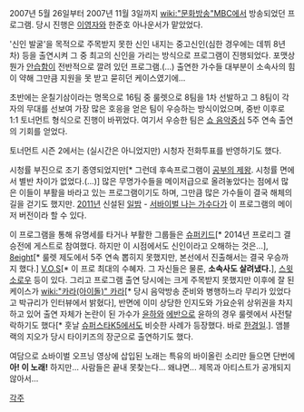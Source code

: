 2007년 5월 26일부터 2007년 11월 3일까지 [[wiki:"문화방송"MBC]]에서 방송되었던 프로그램. 당시 진행은 [[이영자]]와 한준호 아나운서가 맡았었다.

'신인 발굴'을 목적으로 주목받지 못한 신인 내지는 중고신인(심한 경우에는 데뷔 8년차) 등을 출연시켜 그 중 최고의 신인을 가리는 방식으로 프로그램이 진행되었다. 포맷상 뭔가 [[안습]]함이 전반적으로 깔려 있던 프로그램.(...) 출연한 가수들 대부분이 소속사의 힘이 약해 그만큼 지원을 못 받고 묻히던 케이스였기에...

초반에는 운칠기삼이라는 명목으로 16팀 중 룰렛으로 8팀을 1차 선발하고 그 8팀이 각자의 무대를 선보여 가장 많은 호응을 얻은 팀이 우승하는 방식이었으며, 중반 이후로 1:1 토너먼트 형식으로 진행이 바뀌었다. 여기서 우승한 팀은 [[쇼 음악중심]] 5주 연속 출연의 기회를 얻었다.

토너먼트 시즌 2에서는 (실시간은 아니었지만) 시청자 전화투표를 반영하기도 했다.

시청률 부진으로 조기 종영되었지만[* 그런데 후속프로그램이 [[공부의 제왕]]. 시청률 면에서 별반 차이가 없었다.(...)] 많은 무명가수들을 메이저급으로 올려놓았다는 점에서 많은 이들이 부활을 바라고 있는 프로그램이기도 하며, 그만큼 많은 가수들이 결국 해체의 길을 걷기도 했지만. [[2011년]] 신설된 [[일밤]] - [[서바이벌 나는 가수다]]가 이 프로그램의 메이저 버전이라 할 수 있다.

이 프로그램을 통해 유명세를 타거나 부활한 그룹들은 [[슈퍼키드]][* 2014년 프로리그 결승전에 게스트로 참여했다. 하지만 이 시점에서도 신인이라고 오해하는 것은...], [[8eight]][* 룰렛 제도에서 5주 연속 뽑히지 못했지만, 본선에서 진출해서는 결국 우승까지 했다.] [[V.O.S]][* 이 프로 최대의 수혜자. 그 자신들은 물론, '''소속사도 살려냈다.'''], [[스윗소로우]] 등이 있다. 그리고 프로그램 출연 당시에는 크게 주목받지 못했지만 이후에 잘 된 케이스가 [[wiki:"카라(아이돌)" 카라]][* 당시 음악방송 준비와 병행하느라 무리가 있었다고 박규리가 인터뷰에서 밝혔다], 반면에 이미 상당한 인지도와 가요순위 상위권을 차지하고 있어 출연 자체가 논란이 된 가수가 [[윤하]]와 [[에반]]으로 윤하의 경우 룰렛에서 사전탈락하기도 했다[* 훗날 [[슈퍼스타K5]]에서도 비슷한 사례가 등장했다. 바로 [[한경일]].]. 앰블랙의 지오가 당시 타이키즈의 장군으로 출연하기도 했다.

여담으로 쇼바이벌 오프닝 영상에 삽입된 노래는 특유의 바이올린 소리만 들으면 단번에 '''아! 이 노래!''' 하지만... 사람들은 끝내 못찾는다... 왜냐면... 제목과 아티스트가 공개되지 않아서... 

[[각주]]
